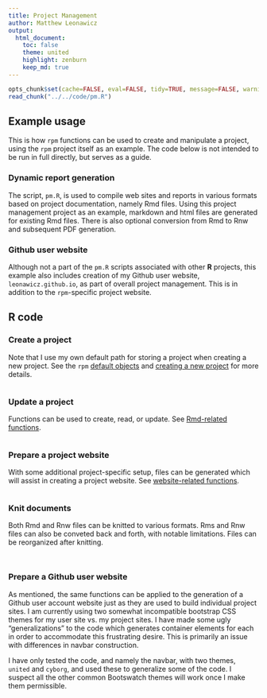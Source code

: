 ```yaml
---
title: Project Management
author: Matthew Leonawicz
output:
  html_document:
    toc: false
    theme: united
    highlight: zenburn
    keep_md: true
---
```


```r
opts_chunk$set(cache=FALSE, eval=FALSE, tidy=TRUE, message=FALSE, warning=FALSE)
read_chunk("../../code/pm.R")
```

## Example usage
This is how `rpm` functions can be used to create and manipulate a project, using the `rpm` project itself as an example.
The code below is not intended to be run in full directly, but serves as a guide.

### Dynamic report generation
The script, `pm.R`, is used to compile web sites and reports in various formats based on project documentation, namely Rmd files.
Using this project management project as an example, markdown and html files are generated for existing Rmd files.
There is also optional conversion from Rmd to Rnw and subsequent PDF generation.

### Github user website
Although not a part of the `pm.R` scripts associated with other **R** projects,
this example also includes creation of my Github user website, `leonawicz.github.io`, as part of overall project management.
This is in addition to the `rpm`-specific project website.

## R code

### Create a project
Note that I use my own default path for storing a project when creating a new project.
See the `rpm` [default objects](objects.html "default objects") and [creating a new project](func_new.html "new project") for more details.

```r
```

### Update a project
Functions can be used to create, read, or update. See [Rmd-related functions](func_rmd.html "Rmd-related functions").

```r
```

### Prepare a project website
With some additional project-specific setup, files can be generated which will assist in creating a project website.
See [website-related functions](func_website.html "website-related functions").

```r
```

### Knit documents
Both Rmd and Rnw files can be knitted to various formats.
Rms and Rnw files can also be conveted back and forth, with notable limitations.
Files can be reorganized after knitting.

```r
```

```r
```

### Prepare a Github user website
As mentioned, the same functions can be applied to the generation of a Github user account website just as they are used to build individual project sites.
I am currently using two somewhat incompatible bootstrap CSS themes for my user site vs. my project sites.
I have made some ugly "generalizations" to the code which generates container elements for each in order to accommodate this frustrating desire.
This is primarily an issue with differences in navbar construction.

I have only tested the code, and namely the navbar, with two themes, `united` and `cyborg`, and used these to generalize some of the code.
I suspect all the other common Bootswatch themes will work once I make them permissible.

```r
```
